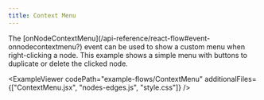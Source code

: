 ```yaml
---
title: Context Menu
---
```



<ExampleLayout>
The [onNodeContextMenu](/api-reference/react-flow#event-onnodecontextmenu?) event can be used to show a custom menu when right-clicking a node. This example shows a simple menu with buttons to duplicate or delete the clicked node.

<ExampleViewer
  codePath="example-flows/ContextMenu"
  additionalFiles={["ContextMenu.jsx", "nodes-edges.js", "style.css"]}
/>
</ExampleLayout>
